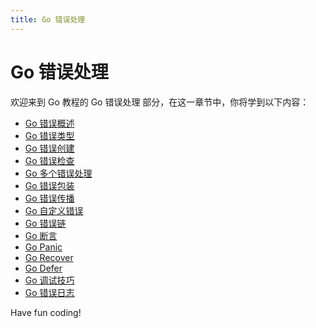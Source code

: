 ```yaml
---
title: Go 错误处理
---
```


# Go 错误处理

欢迎来到 Go 教程的 Go 错误处理 部分，在这一章节中，你将学到以下内容：

- [Go 错误概述](./0-go-error-overview.mdx)
- [Go 错误类型](./1-go-error-type.mdx)
- [Go 错误创建](./2-go-error-creation.mdx)
- [Go 错误检查](./3-go-error-checking.mdx)
- [Go 多个错误处理](./4-go-multiple-error-handling.mdx)
- [Go 错误包装](./5-go-wrong-wrapper.mdx)
- [Go 错误传播](./6-go-error-propagation.mdx)
- [Go 自定义错误](./7-go-custom-error.mdx)
- [Go 错误链](./8-go-error-chain.mdx)
- [Go 断言](./9-go-assertion.mdx)
- [Go Panic](./10-go-panic.mdx)
- [Go Recover](./11-go-recover.mdx)
- [Go Defer](./12-go-defer.mdx)
- [Go 调试技巧](./13-go-debugging-tips.mdx)
- [Go 错误日志](./14-go-error-log.mdx)

Have fun coding!